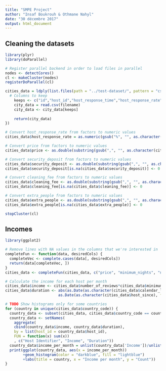 ```yaml
---
title: "SMPE Project"
author: "Insaf Boukrouh & Othmane Nahyl"
date: "30 décembre 2017"
output: html_document
---
```


## Cleaning the datasets
```r
library(plyr)
library(doParallel)

# Register parallel backend in order to load files in parallel
nodes <- detectCores()
cl <- makeCluster(nodes)
registerDoParallel(cl)

cities_data = ldply(list.files(path = "../test-dataset/", pattern = "csv", full.names=TRUE), .parallel = TRUE, function(filename) {
  # Columns to keep
    keeps <- c("id","host_id","host_response_time","host_response_rate","host_acceptance_rate","host_total_listings_count","zipcode","country_code","property_type","room_type","accommodates","bathrooms","bedrooms","beds","bed_type","square_feet","price","security_deposit","cleaning_fee","extra_people","minimum_nights","maximum_nights","number_of_reviews","review_scores_rating","review_scores_accuracy","review_scores_cleanliness","review_scores_checkin","review_scores_communication","review_scores_location","review_scores_value","instant_bookable","cancellation_policy","host_since","calendar_last_scraped")
    city_data = read.csv(filename)
    city_data <- city_data[keeps]
    
    return(city_data)
})

# Convert host_response_rate from factors to numeric values
cities_data$host_response_rate = as.numeric(gsub("%", "", as.character(cities_data$host_response_rate)))/100

# Convert price from factors to numeric values
cities_data$price <- as.double(substring(gsub(",", "", as.character(cities_data$price)),2))

# Convert security_deposit from factors to numeric values
cities_data$security_deposit <- as.double(substring(gsub(",", "", as.character(cities_data$security_deposit)),2))
cities_data$security_deposit[is.na(cities_data$security_deposit)] <- 0

# Convert cleaning_fee from factors to numeric values
cities_data$cleaning_fee <- as.double(substring(gsub(",", "", as.character(cities_data$cleaning_fee)),2))
cities_data$cleaning_fee[is.na(cities_data$cleaning_fee)] <- 0

# Convert extra_people from factors to numeric values
cities_data$extra_people <- as.double(substring(gsub(",", "", as.character(cities_data$extra_people)),2))
cities_data$extra_people[is.na(cities_data$extra_people)] <- 0

stopCluster(cl)
```

## Incomes

```r
library(ggplot2)

# Remove lines with NA values in the columns that we're interested in
completeFun <- function(data, desiredCols) {
  completeVec <- complete.cases(data[, desiredCols])
  return(data[completeVec, ])
}
cities_data <- completeFun(cities_data, c("price", "minimum_nights", "number_of_reviews", "host_since", "calendar_last_scraped"))

# Calculate the income for each host per month
cities_data$income <- cities_data$number_of_reviews*cities_data$minimum_nights*cities_data$price
cities_data$duration <- abs(as.Date(as.character(cities_data$calendar_last_scraped), format = "%Y-%m-%d") -
                        as.Date(as.character(cities_data$host_since), format = "%Y-%m-%d"))/30

# TODO Show histograms only for some countries
for (country in unique(cities_data$country_code)) {
  country_data <- subset(cities_data, cities_data$country_code == country)
  country_data <- setNames(
    aggregate(
    cbind(country_data$income, country_data$duration),
    by = list(host_id = country_data$host_id),
    FUN = function(x) sum(x))
    , c("Host Identifier", "Income", "Duration"))
  country_data$income_per_month = unlist(country_data['Income'])/unlist(country_data['Duration'])
  print(ggplot(country_data, aes(x = income_per_month))
        +geom_histogram(color = "darkblue", fill = "lightblue")
        +labs(title = country, x = "Income per month", y = "Count"))
}
```



